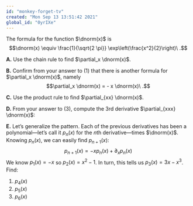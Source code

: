 ```yaml
---
id: "monkey-forget-tv"
created: "Mon Sep 13 13:51:42 2021"
global_id: "0yrIXe"
---
```


The formula for the function $\dnorm(x)$ is
$$\dnorm(x) \equiv \frac{1}{\sqrt{2 \pi}} \exp\left(\frac{x^2}{2}\right)\ .$$

**A.** Use the chain rule to find $\partial_x \dnorm(x)$.

**B.** Confirm from your answer to (1) that there is another formula for $\partial_x \dnorm(x)$, namely $$\partial_x \dnorm(x) = - x \dnorm(x)\ .$$

**C.** Use the product rule to find $\partial_{xx} \dnorm(x)$. 

<!--
Ans: 
$$- \dnorm(x) + x^2 \dnorm(x) = \dnorm(x) \left[{\large\strut}x^2 - 1\right]$$
-->

**D.** From your answer to (3), compute the 3rd derivative $\partial_{xxx} \dnorm(x)$:

<!--
Ans: $$2 x \dnorm(x) - x \left[{\large\strut}x^2 - 1\right] \dnorm(x) = \dnorm(x) \left[{\large\strut} (3 x - x^3)\right] \ .$$
-->

**E.** Let's generalize the pattern. Each of the previous derivatives has been a polynomial---let's call it $p_n(x)$ for the $n$th derivative---times $\dnorm(x)$. Knowing $p_n(x)$, we can easily find $p_{n+1}(x)$:
$$p_{n+1}(x) = -x p_n(x) + \partial_x p_n(x)$$
We know $p_1(x) = -x$ so $p_2(x) = x^2 - 1$. In turn, this tells us
$p_3(x) = 3x - x^3$. Find:

1. $p_4(x)$
2. $p_5(x)$
3. $p_6(x)$

